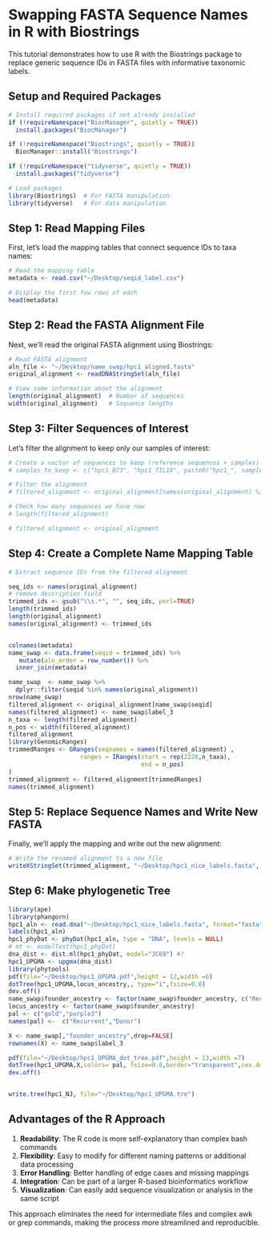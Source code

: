 # Swapping FASTA Sequence Names in R with Biostrings

This tutorial demonstrates how to use R with the Biostrings package to replace generic sequence IDs in FASTA files with informative taxonomic labels.

## Setup and Required Packages

```r
# Install required packages if not already installed
if (!requireNamespace("BiocManager", quietly = TRUE))
  install.packages("BiocManager")

if (!requireNamespace("Biostrings", quietly = TRUE))
  BiocManager::install("Biostrings")

if (!requireNamespace("tidyverse", quietly = TRUE))
  install.packages("tidyverse")

# Load packages
library(Biostrings)  # For FASTA manipulation
library(tidyverse)   # For data manipulation
```

## Step 1: Read Mapping Files

First, let's load the mapping tables that connect sequence IDs to taxa names:

```r
# Read the mapping table
metadata <- read.csv("~/Desktop/seqid_label.csv")

# Display the first few rows of each
head(metadata)

```

## Step 2: Read the FASTA Alignment File

Next, we'll read the original FASTA alignment using Biostrings:

```r
# Read FASTA alignment
aln_file <- "~/Desktop/name_swap/hpc1_aligned.fasta"
original_alignment <- readDNAStringSet(aln_file)

# View some information about the alignment
length(original_alignment)  # Number of sequences
width(original_alignment)   # Sequence lengths
```

## Step 3: Filter Sequences of Interest

Let's filter the alignment to keep only our samples of interest:

```r
# Create a vector of sequences to keep (reference sequences + samples)
# samples_to_keep <- c("hpc1_B73", "hpc1_TIL18", paste0("hpc1_", sample_label$sample))

# Filter the alignment
# filtered_alignment <- original_alignment[names(original_alignment) %in% samples_to_keep]

# Check how many sequences we have now
# length(filtered_alignment)

# filtered_alignment <- original_alignment
```

## Step 4: Create a Complete Name Mapping Table



```r
# Extract sequence IDs from the filtered alignment

seq_ids <- names(original_alignment)
# remove description field
trimmed_ids <- gsub("\\s.*", "", seq_ids, perl=TRUE)
length(trimmed_ids)
length(original_alignment)
names(original_alignment) <- trimmed_ids


colnames(metadata)
name_swap <- data.frame(seqid = trimmed_ids) %>%
   mutate(aln_order = row_number()) %>%
  inner_join(metadata)

name_swap  <- name_swap %>%
  dplyr::filter(seqid %in% names(original_alignment))
nrow(name_swap)
filtered_alignment <- original_alignment[name_swap$seqid]
names(filtered_alignment) <- name_swap$label_3 
n_taxa <- length(filtered_alignment)
n_pos <- width(filtered_alignment)
filtered_alignment
library(GenomicRanges)
trimmedRanges <- GRanges(seqnames = names(filtered_alignment) ,
                    ranges = IRanges(start = rep(2226,n_taxa),
                                     end = n_pos)
)
trimmed_alignment <- filtered_alignment[trimmedRanges]
names(trimmed_alignment)
```

## Step 5: Replace Sequence Names and Write New FASTA

Finally, we'll apply the mapping and write out the new alignment:

```r
# Write the renamed alignment to a new file
writeXStringSet(trimmed_alignment, "~/Desktop/hpc1_nice_labels.fasta", format="fasta")
```

## Step 6: Make phylogenetic Tree

```r
library(ape)
library(phangorn)
hpc1_aln <- read.dna("~/Desktop/hpc1_nice_labels.fasta", format="fasta")
labels(hpc1_aln)
hpc1_phyDat <- phyDat(hpc1_aln, type = "DNA", levels = NULL)
# mt <- modelTest(hpc1_phyDat)
dna_dist <- dist.ml(hpc1_phyDat, model="JC69") #?
hpc1_UPGMA <- upgma(dna_dist)
library(phytools)
pdf(file="~/Desktop/hpc1_UPGMA.pdf",height = 12,width =6)
dotTree(hpc1_UPGMA,locus_ancestry,, type="i",fsize=0.8)
dev.off()
name_swap$founder_ancestry <- factor(name_swap$founder_ancestry, c("Recurrent","Donor"))
locus_ancestry <- factor(name_swap$founder_ancestry)
pal <- c("gold","purple3")
names(pal) <-  c("Recurrent","Donor")

X <- name_swap[,"founder_ancestry",drop=FALSE]
rownames(X) <- name_swap$label_3

pdf(file="~/Desktop/hpc1_UPGMA_dot_tree.pdf",height = 13,width =7)
dotTree(hpc1_UPGMA,X,colors= pal, fsize=0.8,border="transparent",cex.dot=2)
dev.off()


write.tree(hpc1_NJ, file="~/Desktop/hpc1_UPGMA.tre")
```

## Advantages of the R Approach

1. **Readability**: The R code is more self-explanatory than complex bash commands
2. **Flexibility**: Easy to modify for different naming patterns or additional data processing
3. **Error Handling**: Better handling of edge cases and missing mappings
4. **Integration**: Can be part of a larger R-based bioinformatics workflow
5. **Visualization**: Can easily add sequence visualization or analysis in the same script

This approach eliminates the need for intermediate files and complex awk or grep commands, making the process more streamlined and reproducible.